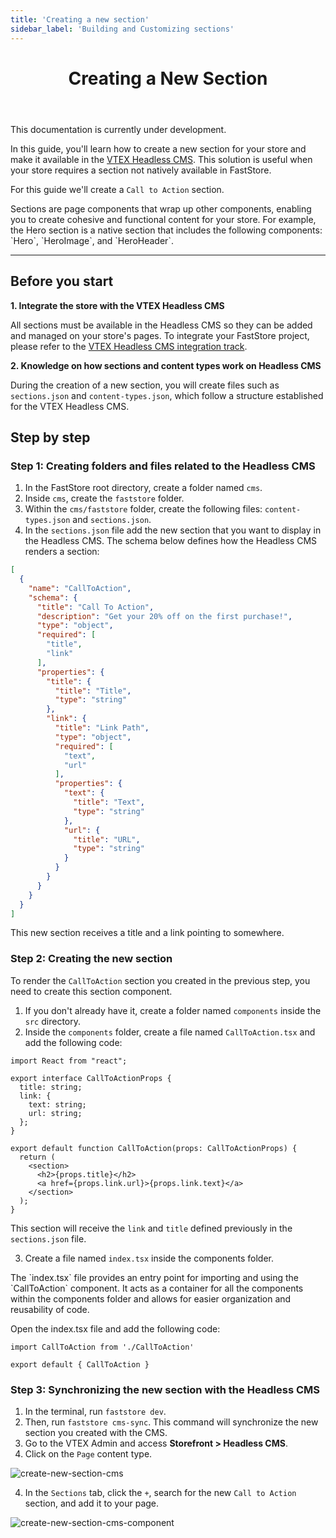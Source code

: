 ```yaml
---
title: 'Creating a new section'
sidebar_label: 'Building and Customizing sections'
---
```



<header>

# Creating a New Section

</header>

<Callout type="warning" emoji="⚠️">
  This documentation is currently under development.
</Callout>

In this guide, you'll learn how to create a new section for your store and make it available in the [VTEX Headless CMS](/docs/headless-cms-overview). This solution is useful when your store requires a section not natively available in FastStore.

For this guide we'll create a `Call to Action` section.

<Callout type="info" emoji="ℹ️">
  Sections are page components that wrap up other components, enabling you to create cohesive and functional content for your store. For example, the Hero section is a native section that includes the
  following components: `Hero`, `HeroImage`, and `HeroHeader`.
</Callout>

---

## Before you start

**1. Integrate the store with the VTEX Headless CMS**

All sections must be available in the Headless CMS so they can be added and managed on your store's pages. To integrate your FastStore project, please refer to the [VTEX Headless CMS integration track](/docs/headless-cms-integration/1-configuring-the-vtex-account).

**2. Knowledge on how sections and content types work on Headless CMS**

During the creation of a new section, you will create files such as `sections.json` and `content-types.json`, which follow a structure established for the VTEX Headless CMS.

## Step by step

### Step 1: Creating folders and files related to the Headless CMS

1. In the FastStore root directory, create a folder named `cms`.
2. Inside `cms`, create the `faststore` folder.
3. Within the `cms/faststore` folder, create the following files: `content-types.json` and `sections.json`.
4. In the `sections.json` file add the new section that you want to display in the Headless CMS. The schema below defines how the Headless CMS renders a section:

```json filename="sections.json"
[
  {
    "name": "CallToAction",
    "schema": {
      "title": "Call To Action",
      "description": "Get your 20% off on the first purchase!",
      "type": "object",
      "required": [
        "title",
        "link"
      ],
      "properties": {
        "title": {
          "title": "Title",
          "type": "string"
        },
        "link": {
          "title": "Link Path",
          "type": "object",
          "required": [
            "text",
            "url"
          ],
          "properties": {
            "text": {
              "title": "Text",
              "type": "string"
            },
            "url": {
              "title": "URL",
              "type": "string"
            }
          }
        }
      }
    }
  }
]
```

This new section receives a title and a link pointing to somewhere.

### Step 2: Creating the new section

To render the `CallToAction` section you created in the previous step, you need to create this section component.

1. If you don't already have it, create a folder named `components` inside the `src` directory.
2. Inside the `components` folder, create a file named `CallToAction.tsx` and add the following code:

```tsx filename="components/CallToAction.tsx"
import React from "react";

export interface CallToActionProps {
  title: string;
  link: {
    text: string;
    url: string;
  };
}

export default function CallToAction(props: CallToActionProps) {
  return (
    <section>
      <h2>{props.title}</h2>
      <a href={props.link.url}>{props.link.text}</a>
    </section>
  );
}
```

This section will receive the `link` and `title` defined previously in the `sections.json` file.

3. Create a file named `index.tsx` inside the components folder.

<Callout type="info" emoji=" ℹ️ ">
  The `index.tsx` file provides an entry point for importing and using the
  `CallToAction` component. It acts as a container for all the components within
  the components folder and allows for easier organization and reusability of
  code.
</Callout>

Open the index.tsx file and add the following code:

```tsx filename="components/index.tsx"
import CallToAction from './CallToAction'

export default { CallToAction }
```

### Step 3: Synchronizing the new section with the Headless CMS

1. In the terminal, run `faststore dev`.
2. Then, run `faststore cms-sync`. This command will synchronize the new section you created with the CMS.
2. Go to the VTEX Admin and access **Storefront > Headless CMS**.
3. Click on the `Page` content type.

![create-new-section-cms](https://vtexhelp.vtexassets.com/assets/docs/src/create-new-section-cms___51aed56fb1be8d73c2fee14e54151c3d.png)

4. In the `Sections` tab, click the `+`, search for the new `Call to Action` section, and add it to your page.

![create-new-section-cms-component](https://vtexhelp.vtexassets.com/assets/docs/src/create-new-section-cms-component___994587c4fa77d99a04fda72524266d4d.gif)
